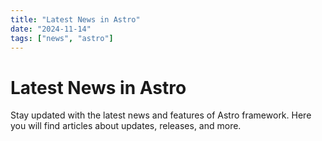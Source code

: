 ```yaml
---
title: "Latest News in Astro"
date: "2024-11-14"
tags: ["news", "astro"]
---
```


# Latest News in Astro

Stay updated with the latest news and features of Astro framework. Here you will find articles about updates, releases, and more.
